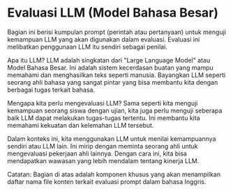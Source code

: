 
# Evaluasi LLM (Model Bahasa Besar)


Bagian ini berisi kumpulan prompt (perintah atau pertanyaan) untuk menguji kemampuan LLM yang akan digunakan dalam evaluasi. Evaluasi ini melibatkan penggunaan LLM itu sendiri sebagai penilai.

Apa itu LLM? LLM adalah singkatan dari "Large Language Model" atau Model Bahasa Besar. Ini adalah sistem kecerdasan buatan yang mampu memahami dan menghasilkan teks seperti manusia. Bayangkan LLM seperti seorang ahli bahasa yang sangat pintar yang bisa membantu kita dengan berbagai tugas terkait bahasa.

Mengapa kita perlu mengevaluasi LLM? Sama seperti kita menguji kemampuan seorang siswa dengan ujian, kita juga perlu menguji seberapa baik LLM dapat melakukan tugas-tugas tertentu. Ini membantu kita memahami kekuatan dan kelemahan LLM tersebut.

Dalam konteks ini, kita menggunakan LLM untuk menilai kemampuannya sendiri atau LLM lain. Ini mirip dengan meminta seorang ahli untuk mengevaluasi pekerjaan ahli lainnya. Dengan cara ini, kita bisa mendapatkan wawasan yang lebih mendalam tentang kinerja LLM.

<ContentFileNames section="prompts/evaluation" lang="en"/>

Catatan: Bagian di atas adalah komponen khusus yang akan menampilkan daftar nama file konten terkait evaluasi prompt dalam bahasa Inggris.
